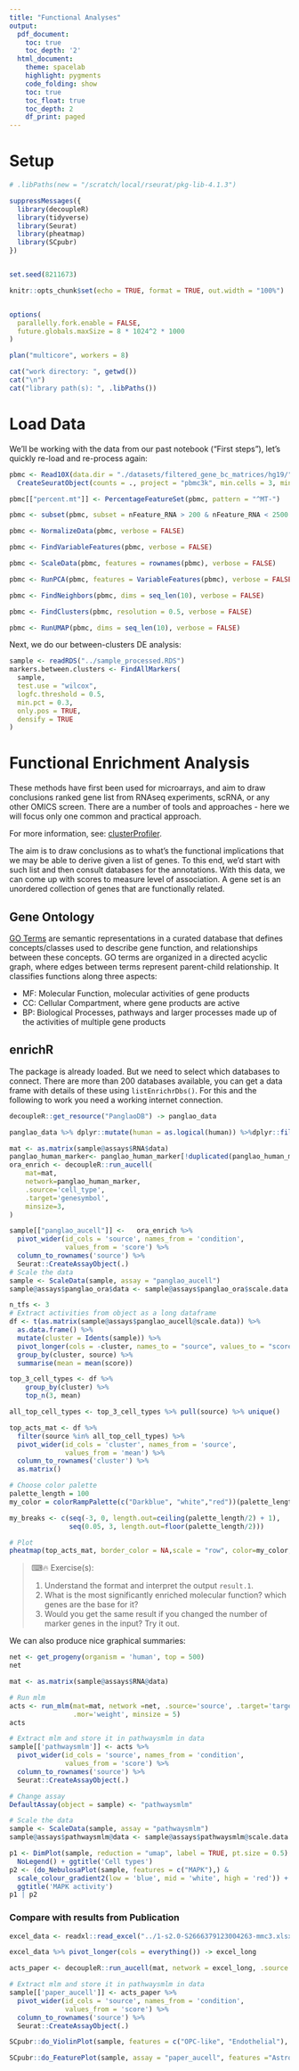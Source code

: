 ```yaml
---
title: "Functional Analyses"
output:
  pdf_document:
    toc: true
    toc_depth: '2'
  html_document:
    theme: spacelab
    highlight: pygments
    code_folding: show
    toc: true
    toc_float: true
    toc_depth: 2
    df_print: paged
---
```


# Setup

<link rel="stylesheet" href="headers.css">

```r
# .libPaths(new = "/scratch/local/rseurat/pkg-lib-4.1.3")

suppressMessages({
  library(decoupleR)
  library(tidyverse)
  library(Seurat)
  library(pheatmap)
  library(SCpubr)
})


set.seed(8211673)

knitr::opts_chunk$set(echo = TRUE, format = TRUE, out.width = "100%")


options(
  parallelly.fork.enable = FALSE,
  future.globals.maxSize = 8 * 1024^2 * 1000
)

plan("multicore", workers = 8)
```

```r
cat("work directory: ", getwd())
cat("\n")
cat("library path(s): ", .libPaths())
```

# Load Data

We'll be working with the data from our past notebook ("First steps"), let's quickly re-load and re-process again:

```r
pbmc <- Read10X(data.dir = "./datasets/filtered_gene_bc_matrices/hg19/") %>%
  CreateSeuratObject(counts = ., project = "pbmc3k", min.cells = 3, min.features = 200)

pbmc[["percent.mt"]] <- PercentageFeatureSet(pbmc, pattern = "^MT-")

pbmc <- subset(pbmc, subset = nFeature_RNA > 200 & nFeature_RNA < 2500 & percent.mt < 5)

pbmc <- NormalizeData(pbmc, verbose = FALSE)

pbmc <- FindVariableFeatures(pbmc, verbose = FALSE)

pbmc <- ScaleData(pbmc, features = rownames(pbmc), verbose = FALSE)

pbmc <- RunPCA(pbmc, features = VariableFeatures(pbmc), verbose = FALSE)

pbmc <- FindNeighbors(pbmc, dims = seq_len(10), verbose = FALSE)

pbmc <- FindClusters(pbmc, resolution = 0.5, verbose = FALSE)

pbmc <- RunUMAP(pbmc, dims = seq_len(10), verbose = FALSE)
```

Next, we do our between-clusters DE analysis:

```r
sample <- readRDS("../sample_processed.RDS")
markers.between.clusters <- FindAllMarkers(
  sample,
  test.use = "wilcox",
  logfc.threshold = 0.5,
  min.pct = 0.3,
  only.pos = TRUE,
  densify = TRUE
)
```

# Functional Enrichment Analysis

These methods have first been used for microarrays, and aim to draw conclusions ranked gene list from RNAseq experiments, scRNA, or any other OMICS screen.
There are a number of tools and approaches - here we will focus only one common and practical approach.

For more information, see: [clusterProfiler](https://yulab-smu.top/biomedical-knowledge-mining-book/clusterProfiler-dplyr.html).

The aim is to draw conclusions as to what's the functional implications that we may be able to derive given a list of genes.
To this end, we'd start with such list and then consult databases for the annotations.
With this data, we can come up with scores to measure level of association.
A gene set is an unordered collection of genes that are functionally related.

## Gene Ontology

[GO Terms](http://www.geneontology.org/) are semantic representations in a curated database that defines concepts/classes used to describe gene function, and relationships between these concepts.
GO terms are organized in a directed acyclic graph, where edges between terms represent parent-child relationship.
It classifies functions along three aspects:

-   MF: Molecular Function, molecular activities of gene products
-   CC: Cellular Compartment, where gene products are active
-   BP: Biological Processes, pathways and larger processes made up of the activities of multiple gene products

<!-- rbioapi::rba_reactome_analysis(input = genes.1, p_value = 0.1) -->

## enrichR

The package is already loaded.
But we need to select which databases to connect.
There are more than 200 databases available, you can get a data frame with details of these using `listEnrichrDbs()`.
For this and the following to work you need a working internet connection.

```r
decoupleR::get_resource("PanglaoDB") -> panglao_data

panglao_data %>% dplyr::mutate(human = as.logical(human)) %>%dplyr::filter(human) %>% dplyr::mutate(canonical_marker = as.logical(canonical_marker)) %>% dplyr::filter(canonical_marker) %>% dplyr::filter("human_sensitivity" > 0.5) -> panglao_human_marker

```

```r
mat <- as.matrix(sample@assays$RNA$data)
panglao_human_marker<- panglao_human_marker[!duplicated(panglao_human_marker[,c("cell_type", "genesymbol")]),]
ora_enrich <- decoupleR::run_aucell(
    mat=mat,
    network=panglao_human_marker,
    .source='cell_type',
    .target='genesymbol',
    minsize=3,
)

sample[["panglao_aucell"]] <-   ora_enrich %>%
  pivot_wider(id_cols = 'source', names_from = 'condition',
              values_from = 'score') %>%
  column_to_rownames('source') %>%
  Seurat::CreateAssayObject(.)
# Scale the data
sample <- ScaleData(sample, assay = "panglao_aucell")
sample@assays$panglao_ora$data <- sample@assays$panglao_ora$scale.data
```

```r
n_tfs <- 3
# Extract activities from object as a long dataframe
df <- t(as.matrix(sample@assays$panglao_aucell@scale.data)) %>%
  as.data.frame() %>%
  mutate(cluster = Idents(sample)) %>%
  pivot_longer(cols = -cluster, names_to = "source", values_to = "score") %>%
  group_by(cluster, source) %>%
  summarise(mean = mean(score))

top_3_cell_types <- df %>%
    group_by(cluster) %>%
    top_n(3, mean)

all_top_cell_types <- top_3_cell_types %>% pull(source) %>% unique()

top_acts_mat <- df %>%
  filter(source %in% all_top_cell_types) %>%
  pivot_wider(id_cols = 'cluster', names_from = 'source',
              values_from = 'mean') %>%
  column_to_rownames('cluster') %>%
  as.matrix()

# Choose color palette
palette_length = 100
my_color = colorRampPalette(c("Darkblue", "white","red"))(palette_length)

my_breaks <- c(seq(-3, 0, length.out=ceiling(palette_length/2) + 1),
               seq(0.05, 3, length.out=floor(palette_length/2)))

# Plot
pheatmap(top_acts_mat, border_color = NA,scale = "row", color=my_color, breaks = my_breaks)
```

> ⌨🔥 Exercise(s):
>
> 1.  Understand the format and interpret the output `result.1`.
> 2.  What is the most significantly enriched molecular function? which genes are the base for it?
> 3.  Would you get the same result if you changed the number of marker genes in the input? Try it out.

We can also produce nice graphical summaries:

```r

net <- get_progeny(organism = 'human', top = 500)
net

mat <- as.matrix(sample@assays$RNA@data)

# Run mlm
acts <- run_mlm(mat=mat, network =net, .source='source', .target='target',
                .mor='weight', minsize = 5)
acts

```

```r
# Extract mlm and store it in pathwaysmlm in data
sample[['pathwaysmlm']] <- acts %>%
  pivot_wider(id_cols = 'source', names_from = 'condition',
              values_from = 'score') %>%
  column_to_rownames('source') %>%
  Seurat::CreateAssayObject(.)

# Change assay
DefaultAssay(object = sample) <- "pathwaysmlm"

# Scale the data
sample <- ScaleData(sample, assay = "pathwaysmlm")
sample@assays$pathwaysmlm@data <- sample@assays$pathwaysmlm@scale.data
```

```r
p1 <- DimPlot(sample, reduction = "umap", label = TRUE, pt.size = 0.5) + 
  NoLegend() + ggtitle('Cell types')
p2 <- (do_NebulosaPlot(sample, features = c("MAPK"),) & 
  scale_colour_gradient2(low = 'blue', mid = 'white', high = 'red')) +
  ggtitle('MAPK activity')
p1 | p2

```
### Compare with results from Publication

```r
excel_data <- readxl::read_excel("../1-s2.0-S2666379123004263-mmc3.xlsx", sheet = "OD top50 markers",skip = 1)

excel_data %>% pivot_longer(cols = everything()) -> excel_long

acts_paper <- decoupleR::run_aucell(mat, network = excel_long, .source = "name", .target = "value")

# Extract mlm and store it in pathwaysmlm in data
sample[['paper_aucell']] <- acts_paper %>%
  pivot_wider(id_cols = 'source', names_from = 'condition',
              values_from = 'score') %>%
  column_to_rownames('source') %>%
  Seurat::CreateAssayObject(.)

SCpubr::do_ViolinPlot(sample, features = c("OPC-like", "Endothelial"), assay = "paper_aucell")

SCpubr::do_FeaturePlot(sample, assay = "paper_aucell", features ="Astro-like")
```

